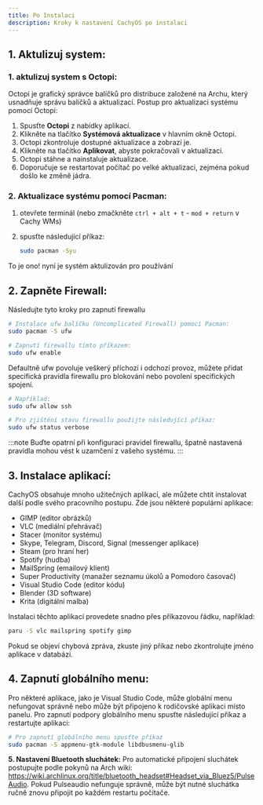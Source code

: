 ```yaml
---
title: Po Instalaci
description: Kroky k nastavení CachyOS po instalaci
---
```



## 1\. Aktulizuj system:

### 1\. aktulizuj system s Octopi:

Octopi je grafický správce balíčků pro distribuce založené na Archu, který usnadňuje správu balíčků a aktualizací.
Postup pro aktualizaci systému pomocí Octopi:

<Steps>

1. Spusťte **Octopi** z nabídky aplikací.
2. Klikněte na tlačítko **Systémová aktualizace** v hlavním okně Octopi.
3. Octopi zkontroluje dostupné aktualizace a zobrazí je.
4. Klikněte na tlačítko **Aplikovat**, abyste pokračovali v aktualizaci.
5. Octopi stáhne a nainstaluje aktualizace.
6. Doporučuje se restartovat počítač po velké aktualizaci, zejména pokud došlo ke změně jádra.

</Steps>

### 2\. Aktualizace systému pomocí Pacman:

<Steps>

1. otevřete terminál (nebo zmačkněte `ctrl + alt + t` - `mod + return` v Cachy WMs)
2. spusťte následující příkaz:

   ```sh
   sudo pacman -Syu
   ```

</Steps>

To je ono! nyní je systém aktulizován pro používání

## 2\. Zapněte Firewall:

Následujte tyto kroky pro zapnutí firewallu

<Tabs>

<TabItem label="1">

```bash
# Instalace ufw balíčku (Uncomplicated Firewall) pomocí Pacman:
sudo pacman -S ufw
```

</TabItem>
<TabItem label="2">

```bash
# Zapnutí firewallu tímto příkazem:
sudo ufw enable
```

</TabItem>
<TabItem label="3">

Defaultně ufw povoluje veškerý příchozí i odchozí provoz, můžete přidat specifická pravidla firewallu pro blokování nebo povolení specifických spojení.

```bash
# Například:
sudo ufw allow ssh
```

</TabItem>
<TabItem label="4">

```bash
# Pro zjištění stavu firewallu použijte následující příkaz:
sudo ufw status verbose
```

</TabItem>
</Tabs>

:::note
Buďte opatrní při konfiguraci pravidel firewallu, špatně nastavená pravidla mohou vést k uzamčení z vašeho systému.
:::

## 3\. Instalace aplikací:

CachyOS obsahuje mnoho užitečných aplikací, ale můžete chtít instalovat další podle svého pracovního postupu.
Zde jsou některé populární aplikace:

- GIMP (editor obrázků)
- VLC (mediální přehrávač)
- Stacer (monitor systému)
- Skype, Telegram, Discord, Signal (messenger aplikace)
- Steam (pro hraní her)
- Spotify (hudba)
- MailSpring (emailový klient)
- Super Productivity (manažer seznamu úkolů a Pomodoro časovač)
- Visual Studio Code (editor kódu)
- Blender (3D software)
- Krita (digitální malba)

Instalaci těchto aplikací provedete snadno přes příkazovou řádku, například:

```sh
paru -S vlc mailspring spotify gimp
```

Pokud se objeví chybová zpráva, zkuste jiný příkaz nebo zkontrolujte jméno aplikace v databázi.

## 4\. Zapnutí globálního menu:

Pro některé aplikace, jako je Visual Studio Code, může globální menu nefungovat správně nebo může být připojeno k rodičovské aplikaci místo panelu. Pro zapnutí podpory globálního menu spusťte následující příkaz a restartujte aplikaci:

```sh
# Pro zapnutí globálního menu spusťte příkaz
sudo pacman -S appmenu-gtk-module libdbusmenu-glib
```

**5\. Nastavení Bluetooth sluchátek:**
Pro automatické připojení sluchátek postupujte podle pokynů na Arch wiki: <a href="https://wiki.archlinux.org/title/bluetooth_headset#Headset_via_Bluez5/PulseAudio">https://wiki.archlinux.org/title/bluetooth_headset#Headset_via_Bluez5/PulseAudio</a>. Pokud Pulseaudio nefunguje správně, může být nutné sluchátka ručně znovu připojit po každém restartu počítače.
